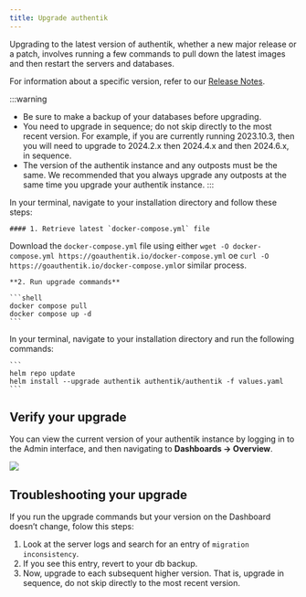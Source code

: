 ```yaml
---
title: Upgrade authentik
---
```


Upgrading to the latest version of authentik, whether a new major release or a patch, involves running a few commands to pull down the latest images and then restart the servers and databases.

For information about a specific version, refer to our [Release Notes](../releases/).

:::warning
-   Be sure to make a backup of your databases before upgrading.
-   You need to upgrade in sequence; do not skip directly to the most recent version. For example, if you are currently running 2023.10.3, then you will need to upgrade to 2024.2.x then 2024.4.x and then 2024.6.x, in sequence.
-   The version of the authentik instance and any outposts must be the same. We recommended that you always upgrade any outposts at the same time you upgrade your authentik instance.
:::


<Tabs groupId="platform">
  <TabItem value="docker-compose" label="Docker Compose" default>
    In your terminal, navigate to your installation directory and follow these steps:

    #### 1. Retrieve latest `docker-compose.yml` file

   Download the `docker-compose.yml` file using either   `wget -O docker-compose.yml https://goauthentik.io/docker-compose.yml` oe `curl -O https://goauthentik.io/docker-compose.yml`or similar process.

    **2. Run upgrade commands**

    ```shell
    docker compose pull
    docker compose up -d
    ```

  </TabItem>
<TabItem value="kubernetes" label="Kubernetes">
    In your terminal, navigate to your installation directory and run the following commands:

    ```
    helm repo update
    helm install --upgrade authentik authentik/authentik -f values.yaml
    ```

  </TabItem>
</Tabs>

## Verify your upgrade

You can view the current version of your authentik instance by logging in to the Admin interface, and then navigating to **Dashboards -> Overview**.

![](./version1.png)

## Troubleshooting your upgrade

If you run the upgrade commands but your version on the Dashboard doesn’t change, folow this steps:

1. Look at the server logs and search for an entry of `migration inconsistency`.
2. If you see this entry, revert to your db backup.
3. Now, upgrade to each subsequent higher version. That is, upgrade in sequence, do not skip directly to the most recent version.





